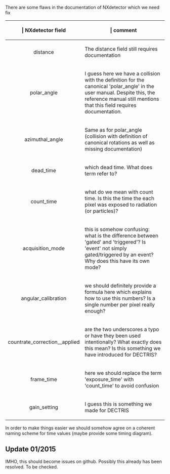 There are some flaws in the documentation of NXdetector which we need fix 

{| {{Tablestyle}}
|-
! {{Headcellstyle}} | NXdetector field
! {{Headcellstyle}} | comment
|-
| align="center" | distance
| The distance field still requires documentation
|-
| align="center" | polar_angle
| I guess here we have a collision with the definition for the canonical 'polar_angle' in the user manual. Despite this, the reference manual still mentions that this field requires documentation. 
|-
| align="center" | azimuthal_angle
| Same as for polar_angle (collision with definition of canonical rotations as well as missing documentation)
|- 
| align="center" | dead_time
| which dead time. What does term refer to?
|- 
| align="center" | count_time 
| what do we mean with count time. Is this the time the each pixel was exposed to radiation (or particles)?
|- 
| align="center" | acquisition_mode 
| this is somehow confusing: what is the difference between 'gated' and 'triggered'? Is 'event' not simply gated/triggered by an event? Why does this have its own mode?
|- 
| align="center" | angular_calibration
| we should definitely provide a formula here which explains how to use this numbers? Is a single number per pixel really enough?
|-
| aling="center" | countrate_correction__applied
| are the two underscores a typo or have they been used intentionally? What exactly does this mean? Is this something we have introduced for DECTRIS?
|- 
| align="center" | frame_time
| here we should replace the term 'exposure_time' with 'count_time' to avoid confusion
|-
| align="center" | gain_setting
| I guess this is something we made for DECTRIS
|}

In order to make things easier we should somehow agree on a coherent naming scheme for time values (maybe provide some timing diagram).


== Update 01/2015 ==

IMHO, this should become issues on github. Possibly this already has been resolved. To be checked.